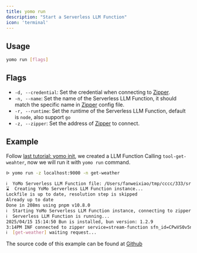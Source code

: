 ```yaml
---
title: yomo run
description: "Start a Serverless LLM Function"
icon: 'terminal'
---
```


## Usage

```bash
yomo run [flags]
```

## Flags

- `-d, --credential`: Set the credential when connecting to [Zipper][zipper].
- `-n, --name`: Set the name of the Serverless LLM Function, it should match the specific name in [Zipper][zipper] config file.
- `-r, --runtime`: Set the runtime of the Serverless LLM Function, default is `node`, also support `go`
- `-z, --zipper`: Set the address of [Zipper][zipper] to connect.

## Example

Follow [last tutorial: yomo init](./init), we created a LLM Function Calling `tool-get-weahter`, now we will run it with `yomo run` command.

```bash {1}
ᐅ yomo run -z localhost:9000 -n get-weather

ℹ️  YoMo Serverless LLM Function file: /Users/fanweixiao/tmp/cccc/333/src/app.ts
⌛  Creating YoMo Serverless LLM Function instance...
Lockfile is up to date, resolution step is skipped
Already up to date
Done in 208ms using pnpm v10.8.0
ℹ️  Starting YoMo Serverless LLM Function instance, connecting to zipper: localhost:9000
ℹ️  Serverless LLM Function is running...
2025/04/15 15:14:50 Bun is installed, bun version: 1.2.9
3:14PM INF connected to zipper service=stream-function sfn_id=CPwVS0v5nw_7d9UwbuJao sfn_name=get-weather zipper_addr=localhost:9000
ℹ️  [get-weather] waiting request...
```

The source code of this example can be found at [Github](https://github.com/yomorun/llm-function-calling-examples/)

[zipper]: ./serve
